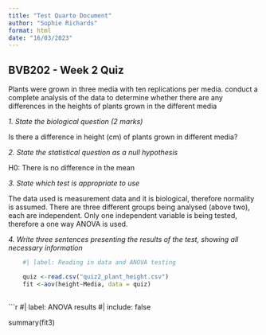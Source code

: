 ```yaml
---
title: "Test Quarto Document"
author: "Sophie Richards"
format: html
date: "16/03/2023"
---
```


## BVB202 - Week 2 Quiz

Plants were grown in three media with ten replications per media. conduct a complete analysis of the data to determine whether there are any differences in the heights of plants grown in the different media

*1. State the biological question (2 marks)*

Is there a difference in height (cm) of plants grown in different media?

*2. State the statistical question as a null hypothesis*

H0: There is no difference in the mean

*3. State which test is appropriate to use*

The data used is measurement data and it is biological, therefore normality is assumed. There are three different groups being analysed (above two), each are independent. Only one independent variable is being tested, therefore a one way ANOVA is used.

*4. Write three sentences presenting the results of the test, showing all necessary information*

```r
    #| label: Reading in data and ANOVA testing

    quiz <-read.csv("quiz2_plant_height.csv")
    fit <-aov(height~Media, data = quiz)
    
```

```r
#| label: ANOVA results
#| include: false

summary(fit3)